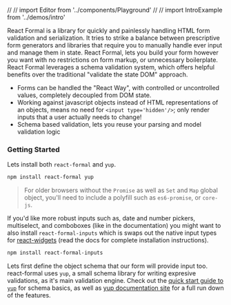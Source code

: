 
// // import Editor from '../components/Playground'
// // import IntroExample from '../demos/intro'


React Formal is a library for quickly and painlessly handling HTML form
validation and serialization. It tries to strike a balance between
prescriptive form generators and libraries that require you to manually
handle ever input and manage them in state. React Formal, lets you build your
form however you want with no restrictions on form markup, or unnecessary boilerplate.
React Formal leverages a schema validation system, which offers helpful benefits
over the traditional "validate the state DOM" approach.

- Forms can be handled the "React Way", with controlled or uncontrolled values,
  completely decoupled from DOM state.
- Working against javascript objects instead of HTML representations of an objects,
  means no need for `<input type='hidden'/>`; only render inputs that a user actually needs to change!
- Schema based validation, lets you reuse your parsing and model validation logic

### Getting Started

Lets install both `react-formal` and `yup`.

```sh
npm install react-formal yup
```

> For older browsers without the `Promise` as well as `Set` and `Map` global object, you'll need to include
> a polyfill such as `es6-promise`, or `core-js`.

If you'd like more robust inputs such as, date and number pickers, multiselect,
and comboboxes (like in the documentation) you might want to also install `react-formal-inputs` which
is swaps out the native input types for [react-widgets](http://jquense.github.io/react-widgets/) (read the docs for complete installation instructions).

```sh
npm install react-formal-inputs
```

Lets first define the object schema that our form will provide input too.
react-formal uses `yup`, a small schema library for writing expresive validations, as it's main validation engine.
Check out the [quick start guide to `yup`](https://runkit.com/jquense/yup#) for schema basics,
as well as [yup documentation site](https://github.com/jquense/yup/blob/master/README.md) for
a full run down of the features.
